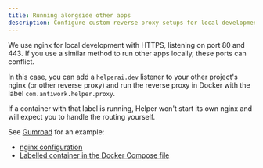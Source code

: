 ```yaml
---
title: Running alongside other apps
description: Configure custom reverse proxy setups for local development
---
```


We use nginx for local development with HTTPS, listening on port 80 and 443. If you use a similar method to run other apps locally, these ports can conflict.

In this case, you can add a `helperai.dev` listener to your other project's nginx (or other reverse proxy) and run the reverse proxy in Docker with the label `com.antiwork.helper.proxy`.

If a container with that label is running, Helper won't start its own nginx and will expect you to handle the routing yourself.

See [Gumroad](https://github.com/antiwork/gumroad) for an example:

- [nginx configuration](https://github.com/antiwork/gumroad/blob/main/docker/local-nginx/helperai_dev.conf)
- [Labelled container in the Docker Compose file](https://github.com/antiwork/gumroad/blob/main/docker/docker-compose-local.yml)
